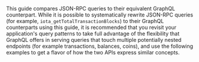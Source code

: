 This guide compares JSON-RPC queries to their equivalent GraphQL counterpart. While it is possible to systematically rewrite JSON-RPC queries (for example, <code>iota_getTotalTransactionBlocks</code>) to their GraphQL counterparts using this guide, it is recommended that you revisit your application's query patterns to take full advantage of the flexibility that GraphQL offers in serving queries that touch multiple potentially nested endpoints (for example transactions, balances, coins), and use the following examples to get a flavor of how the two APIs express similar concepts.